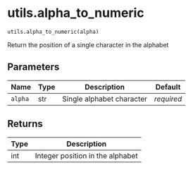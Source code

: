 # utils.alpha_to_numeric { #operetta_compose.utils.alpha_to_numeric }

`utils.alpha_to_numeric(alpha)`

Return the position of a single character in the alphabet

## Parameters

| Name    | Type   | Description               | Default    |
|---------|--------|---------------------------|------------|
| `alpha` | str    | Single alphabet character | _required_ |

## Returns

| Type   | Description                      |
|--------|----------------------------------|
| int    | Integer position in the alphabet |
